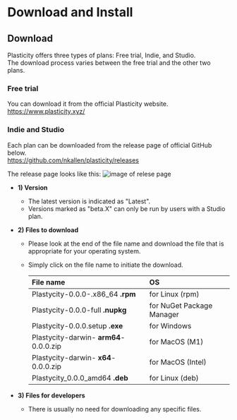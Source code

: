  # Download and Install

## Download
Plasticity offers three types of plans: Free trial, Indie, and Studio. <br />
The download process varies between the free trial and the other two plans.

### Free trial
You can download it from the official Plasticity website.<br />
https://www.plasticity.xyz/

### Indie and Studio
Each plan can be downloaded from the release page of official GitHub below.<br />
https://github.com/nkallen/plasticity/releases

The release page looks like this:
![image of relese page ](./img/github-release-page.png)

- **1) Version**
   - The latest version is indicated as "Latest".
   - Versions marked as "beta.X" can only be run by users with a Studio plan.

- **2) Files to download**
   - Please look at the end of the file name and download the file that is appropriate for your operating system.
   - Simply click on the file name to initiate the download.

       | File name                         | OS                        |
       | :-------------------------------- | :------------------------ |
       | Plastycity-0.0.0-.x86_64 **.rpm**      | for Linux (rpm)           |
       | Plastycity-0.0.0-full **.nupkg**       | for NuGet Package Manager |
       | Plastycity-0.0.0.setup **.exe**        | for Windows               |
       | Plastycity-darwin- **arm64**-0.0.0.zip | for MacOS (M1)            |
       | Plastycity-darwin- **x64**-0.0.0.zip   | for MacOS (Intel)         |
       | Plastycity_0.0.0_amd64 **.deb**        | for Linux (deb)           |

- **3) Files for developers**
   - There is usually no need for downloading any specific files.

